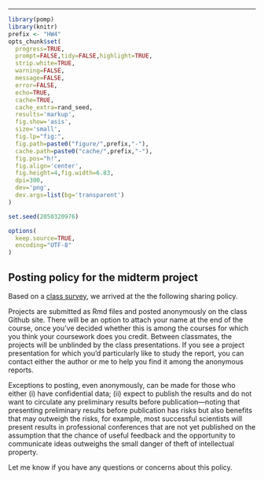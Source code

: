 \newcommand\prob{\mathbb{P}}
\newcommand\E{\mathbb{E}}
\newcommand\var{\mathrm{Var}}
\newcommand\cov{\mathrm{Cov}}


--------

```r
library(pomp)
library(knitr)
prefix <- "HW4"
opts_chunk$set(
  progress=TRUE,
  prompt=FALSE,tidy=FALSE,highlight=TRUE,
  strip.white=TRUE,
  warning=FALSE,
  message=FALSE,
  error=FALSE,
  echo=TRUE,
  cache=TRUE,
  cache_extra=rand_seed,
  results='markup',
  fig.show='asis',
  size='small',
  fig.lp="fig:",
  fig.path=paste0("figure/",prefix,"-"),
  cache.path=paste0("cache/",prefix,"-"),
  fig.pos="h!",
  fig.align='center',
  fig.height=4,fig.width=6.83,
  dpi=300,
  dev='png',
  dev.args=list(bg='transparent')
)

set.seed(2050320976)
```
```r
options(
  keep.source=TRUE,
  encoding="UTF-8"
)
```

## Posting policy for the midterm project

Based on a [class survey](http://ionides.github.io/531w16/hw/summary06.html), we arrived at the the following sharing policy.

Projects are submitted as Rmd files and posted anonymously on the class Github site. There will be an option to attach your name at the end of the course, once you've decided whether this is among the courses for which you think your coursework does you credit. Between classmates, the projects will be unblinded by the class presentations. If you see a project presentation for which you'd particularly like to study the report, you can contact either the author or me to help you find it among the anonymous reports.

Exceptions to posting, even anonymously, can be made for those who either (i) have confidential data; (ii) expect to publish the results and do not want to circulate any preliminary results before publication---noting that presenting preliminary results before publication has risks but also benefits that may outweigh the risks, for example, most successful scientists will present results in professional conferences that are not yet published on the assumption that the chance of useful feedback and the opportunity to communicate ideas outweighs the small danger of theft of intellectual property.

Let me know if you have any questions or concerns about this policy.

